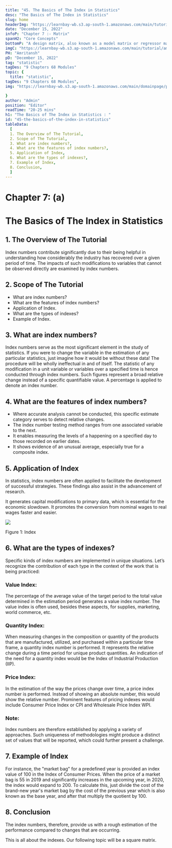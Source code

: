 ```yaml
---
title: "45. The Basics of The Index in Statistics"
desc: "The Basics of The Index in Statistics"
slug: home
headerImg: "https://learnbay-wb.s3.ap-south-1.amazonaws.com/main/tutorial/Statistics+Header.png"
date: "December 15, 2022"
infoP: "Chapter 7 :- Matrix"
spanH2: "Core Concepts"
bottomP: "A design matrix, also known as a model matrix or regressor matrix and sometimes represented by the letter X, is a matrix of values for explanatory variables of a collection of objects utilized in statistics and, more specifically, regression analysis."
imgC: "https://learnbay-wb.s3.ap-south-1.amazonaws.com/main/tutorial/amritansh.png"
PH: "Amritansh"
pD: "December 15, 2022"
tag: "statistic"
tagDes: "9 Chapters 68 Modules"
topic: {
  title: "statistic",
tagDes: "9 Chapters 68 Modules",
img: "https://learnbay-wb.s3.ap-south-1.amazonaws.com/main/domainpage/pie-chart.png"

}
author: "Admin"
position: "Editor"
readTime: "20-25 mins"
h1: "The Basics of The Index in Statistics : "
id: "45-the-basics-of-the-index-in-statistics"
tableData:
  [
  1. The Overview of The Tutorial, 
  2. Scope of The Tutorial,  
  3. What are index numbers?,  
  4. What are the features of index numbers?, 
  5. Application of Index, 
  6. What are the types of indexes?,
  7. Example of Index,
  8. Conclusion,
  ]
---
```


# **Chapter 7: (a)**


# **The Basics of The Index in Statistics**


## 1. The Overview of The Tutorial

Index numbers contribute significantly due to their being helpful in understanding how considerably the industry has recovered over a given period of time. The impacts of such modifications to variables that cannot be observed directly are examined by index numbers.


## 2. Scope of The Tutorial



* What are index numbers?
* What are the features of index numbers?
* Application of Index.
* What are the types of indexes?
* Example of Index.


## 3. What are index numbers?

Index numbers serve as the most significant element in the study of statistics. If you were to change the variable in the estimation of any particular statistics, just imagine how it would be without these data! The procedure will be wholly ineffectual in and of itself. The statistic of any modification in a unit variable or variables over a specified time is hence conducted through index numbers. Such figures represent a broad relative change instead of a specific quantifiable value. A percentage is applied to denote an index number.


## 4. What are the features of index numbers?



* Where accurate analysis cannot be conducted, this specific estimate category serves to detect relative changes.
* The index number testing method ranges from one associated variable to the next.
* It enables measuring the levels of a happening on a specified day to those recorded on earlier dates.
* It shows evidence of an unusual average, especially true for a composite index.


## 5. Application of Index

In statistics, index numbers are often applied to facilitate the development of successful strategies. These findings also assist in the advancement of research.

It generates capital modifications to primary data, which is essential for the economic slowdown. It promotes the conversion from nominal wages to real wages faster and easier.



<img src="https://learnbay-wb.s3.ap-south-1.amazonaws.com/main/tutorial/statistics/Image+of+Index.jpg"></img>



Figure 1: Index


## 6. What are the types of indexes?

Specific kinds of index numbers are implemented in unique situations.  Let’s recognize the contribution of each type in the context of the work that is being practiced:


### **Value Index:**

The percentage of the average value of the target period to the total value determined in the estimation period generates a value index number. The value index is often used, besides these aspects, for supplies, marketing, world commerce, etc.


### **Quantity Index:**

When measuring changes in the composition or quantity of the products that are manufactured, utilized, and purchased within a particular time frame, a quantity index number is performed. It represents the relative change during a time period for unique product quantities. An indication of the need for a quantity index would be the Index of Industrial Production (IIP).


### **Price Index:**

In the estimation of the way the prices change over time, a price index number is performed. Instead of showing an absolute number, this would show the relative number. Prominent features of pricing indexes would include Consumer Price Index or CPI and Wholesale Price Index WPI.


### **Note:**

Index numbers are therefore established by applying a variety of approaches. Such uniqueness of methodologies might produce a distinct set of values that will be reported, which could further present a challenge.


## 7. Example of Index

For instance, the "market bag" for a predefined year is provided an index value of 100 in the Index of Consumer Prices. When the price of a market bag is 55 in 2019 and significantly increases in the upcoming year, in 2020, the index would expand to 200. To calculate this, just divide the cost of the brand-new year's market bag by the cost of the previous year which is also known as the base year, and after that multiply the quotient by 100.


## 8. Conclusion

The index numbers, therefore, provide us with a rough estimation of the performance compared to changes that are occurring.

This is all about the indexes. Our following topic will be a square matrix.